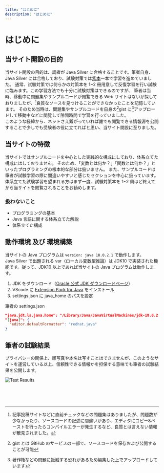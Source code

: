```yaml
---
title: "はじめに"
description: "はじめに"
---
```


# はじめに

## 当サイト開設の目的

当サイト開設の目的は、読者が Java Silver に合格することです。筆者自身、Java Silver には合格しており、試験対策では[紫本](https://www.shoeisha.co.jp/book/detail/9784798164717)一本で学習を進めていました。
通常、試験対策では何らかの対策本を 1~2 冊用意して反復学習を行い試験に臨みます。この学習方法でも十分に試験対策はできるのですが、
筆者は当時、移動中に問題集やサンプルコードが閲覧できる Web サイトはないか探しておりましたが、[^1]良質なソースを見つけることができなかったことを記憶しています。
そのため当時は、問題集やサンプルコードを自身の[^2]gist に[^3]アップロードして移動中などに閲覧して隙間時間で学習を行っていました。<br />
このような経緯から、ネットさえ繋がっていれば誰でも閲覧できる情報源を公開することで少しでも受験者の役に立てればと思い、当サイト開設に至りました。

## 当サイトの特徴

当サイトではサンプルコードを中心とした実践的な構成にしており、体系立てた構成にはしておりません。
そのため、「変数とは何か？」「関数とは何か？」といったプログラミングの根本的な部分は扱いません。
また、サンプルコードは筆者が試験学習の際に間違いやすいと感じたセクションを中心に扱っています。
体系立てた試験学習を望まれる方はまず一度、試験対策本を 1~2 周ほど終えてから当サイトを閲覧されることをお勧めします。

### 扱わないこと

- プログラミングの基本
- Java 言語に関する体系立てた解説
- 体系立てた構成

## 動作環境 及び 環境構築

当サイトの Java プログラムは `version: java 18.0.2.1` で動作します。<br />
Java Silver で出題される var（ローカル変数型推論）は JDK10 で実装された機能です。従って、JDK10 以上であれば当サイトの Java プログラムは動作します。<br />

1. JDK をダウンロード（[Oracle 公式 JDK ダウンロードページ](https://www.oracle.com/jp/java/technologies/downloads/)）
2. VScode に [Extension Pack for Java](https://marketplace.visualstudio.com/items?itemName=vscjava.vscode-java-pack) をインストール
3. settings.json に java_home のパスを設定

筆者の settings.json

```json showLineNumbers copy
"java.jdt.ls.java.home": "/Library/Java/JavaVirtualMachines/jdk-18.0.2.1.jdk/Contents/Home",
"[java]": {
  "editor.defaultFormatter": "redhat.java"
}
```

## 筆者の試験結果

プライバシーの関係上、顔写真や本名は写すことはできませんが、このようなサイトを運営している以上、信頼性できる情報かを担保する意味でも筆者の試験結果を公開します。

![Test Results](/test-results.png)

<br />
<br />
<br />

[^1]: 記事投稿サイトなどに直前チェックなどの問題集はありましたが、問題数が少なかったり、ソースコードの記述に間違いがあり、エディタにコピー&ペーストを行ったらコンパイルエラーが発生するなど、良質とは言えない情報が散見されました。
[^2]: gist とは GitHub のサービスの一部で、ソースコードを保存および公開することが可能
[^3]: 著作権などの問題に抵触する恐れがあるため編集した上でアップロードしています
